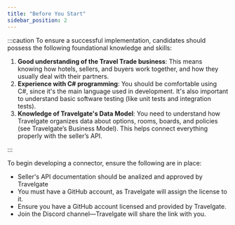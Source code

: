 ```yaml
---
title: "Before You Start"
sidebar_position: 2
---
```


:::caution
To ensure a successful implementation, candidates should possess the following foundational knowledge and skills:

1. **Good understanding of the Travel Trade business**: This means knowing how hotels, sellers, and buyers work together, and how they usually deal with their partners.
2. **Experience with C# programming**: You should be comfortable using C#, since it's the main language used in development. It's also important to understand basic software testing (like unit tests and integration tests).
3. **Knowledge of Travelgate's Data Model**: You need to understand how Travelgate organizes data about options, rooms, boards, and policies (see Travelgate’s Business Model). This helps connect everything properly with the seller’s API.

:::

To begin developing a connector, ensure the following are in place:

- Seller's API documentation should be analized and approved by Travelgate
- You must have a GitHub account, as Travelgate will assign the license to it.
- Ensure you have a GitHub account licensed and provided by Travelgate.
- Join the Discord channel—Travelgate will share the link with you.
